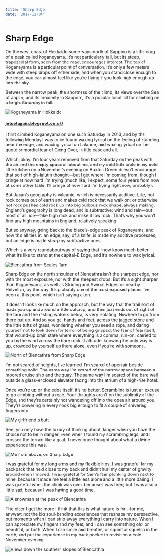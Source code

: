 ```yaml
---
title: 'Sharp Edge'
date: '2017-12-04'
---
```


# Sharp Edge

On the west coast of Hokkaido some ways north of Sapporo is a little crag of a peak called Koganeyama. It’s not particularly tall, but its steep, trapezoidal form, seen from the road, encourages interest. The top of Koganeyama is a particular point of conversation. It’s only a few meters wide with steep drops off either side, and when you stand close enough to the edge, you can almost feel like you’re flying if you look high enough up into the sky.

Between the narrow peak, the shortness of the climb, its views over the Sea of Japan, and its proximity to Sapporo, it’s a popular local hill for climbing on a bright Saturday in fall.

![Koganeyama in Hokkaido](http://1.bp.blogspot.com/-pxCNZmpAh5M/UnGqqfUjtfI/AAAAAAAAAWs/HxC7Sv4lUc4/s1600/PA206647.JPG)

#### [jetsetagain.blogspot.co.uk/](http://jetsetagain.blogspot.co.uk/2013/10/taigas-first-big-climb-mtkogane-740.html)

I first climbed Koganeyama on one such Saturday in 2013, and by the following Monday I was to be found waxing lyrical on the feeling of standing near the edge, and waxing lyrical on balance, and waxing lyrical on the quote primordial fear of Going Over, in title case and all.

Which, okay. I’m four years removed from that Saturday on the peak with the air and the empty space all about me, and my cold little table in my cold little kitchen on a November’s evening on Buxton Green doesn’t encourage that sort of high-falutin thought—but I get where I’m coming from, though I cringe at how hard I’m trying (much like, I expect, some four years from now at some other table, I’ll cringe at how hard I’m trying right now, probably).

But Japan’s geography is volcanic, which is necessarily additive. Like, hot rock comes out of earth and makes cold rock that we walk on; or otherwise hot rock pushes cold rock up into big bulbous rock shape, always making. England’s geography is long dead, and is subtractive: wind and rain—but most of all, _ice_—take high rock and make it low rock. That’s why you won’t find any high mountains in England, relatively speaking.

But so anyway, going back to the blade’s-edge peak of Koganeyama, and how this all ties in: an edge, say, of a knife, is made my additive processes; but an edge is made _sharp_ by subtractive ones.

Which is a very roundabout way of saying that I now know much better what it’s like to stand at the capital-E Edge, and it’s nowhere to wax lyrical.

<img
  src="https://charlesharriesblog.s3.amazonaws.com/uploads/post/pictures/16/IMG_0505.jpg"
  class="full-width"
  alt="Blencathra from Scales Tarn"
/>

Sharp Edge on the north shoulder of Blencathra isn’t the sharpest edge, nor with the most exposure, nor with the steepest drops. But it’s a sight sharper than Koganeyama, as well as Striding and Swirral Edges on nearby Helvellyn, by the way. It’s probably one of the most exposed places I’ve been at this point, which isn’t saying a ton.

It doesn’t look like much on the approach, but the way that the trail sort of leads you up and around a little outcrop, and then just ends out of sight of the tarn and the resting walkers below, is very isolating. Nowhere to go from there but up. And so you go, hands and feet, across the jagged stone and the little tufts of grass, wondering whether you need a rope, and daring yourself not to look down for terror of being gripped, the fear of fear itself, that wound-up brain state where everything is a comma, run-on, carried to you by the wind across the bare rock at altitude, knowing the only way is up, crowded by yourself up there alone, even if you’re with someone.

![North of Blencathra from Sharp Edge](https://charlesharriesblog.s3.amazonaws.com/uploads/post/pictures/16/IMG_0515.jpg)

I’m not scared of heights, I’ve learned. I’m scared of open air beside something solid. The same way I’m scared of the narrow space between a moored cruise ship and the quay. The same way I’m scared of the bare wall outside a glass-enclosed elevator facing into the atrium of a high-rise hotel.

Once you’re up on the edge itself, it’s no better. Scrambling is just an excuse to go climbing without a rope. Your thoughts aren’t on the sublimity of the Edge, and they’re certainly not wandering off into the open air around you. They’re cowering in every nook big enough to fit a couple of shivering fingers into.

![My girlfriend's butt](https://charlesharriesblog.s3.amazonaws.com/uploads/post/pictures/16/IMG_0516.jpg)

See, you only have the luxury of thinking about danger when you have the choice not to be in danger. Even when I found my scrambling legs, and I crossed the terrain like a goat, I never once thought about what a divine experience this was.

![Me from above, on Sharp Edge](https://charlesharriesblog.s3.amazonaws.com/uploads/post/pictures/16/IMG_0518.jpg)

I was grateful for my long arms and my flexible hips. I was grateful for my backpack that held close to my back and didn’t hurl my center of gravity around when I moved. I was grateful for Sam’s fear plonking down next to mine, because it made me feel a little less alone and a little more daring. I was grateful when the climb was over, because I was tired; but I was also a little sad, because I was having a good time.

![A snowman at the peak of Blencathra](https://charlesharriesblog.s3.amazonaws.com/uploads/post/pictures/16/IMG_0536.jpg)

The older I get the more I think that this is what nature is for—for me, anyway: not the big soul-bending experiences that reshape my perspective, but moments when I can strip away everything I carry into nature. When I can appreciate my fingers and my feet, and I can see something old, or beautiful, or both. When I can smile and breathe, or squint or squelch in the earth, and put the experience in my back pocket to revisit on a cold November evening.

<img
  src="https://charlesharriesblog.s3.amazonaws.com/uploads/post/pictures/16/IMG_0560.jpg"
  class="full-width"
  alt="Views down the southern slopes of Blencathra"
/>
